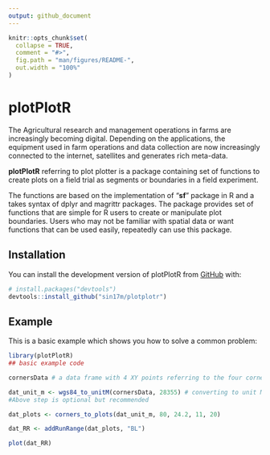 ```yaml
---
output: github_document
---
```


<!-- README.md is generated from README.Rmd. Please edit that file -->

```r
knitr::opts_chunk$set(
  collapse = TRUE,
  comment = "#>",
  fig.path = "man/figures/README-",
  out.width = "100%"
)
```

# plotPlotR

<!-- badges: start -->

<!-- badges: end -->

The Agricultural research and management operations in farms are increasingly becoming digital. Depending on the applications, the equipment used in farm operations and data collection are now
increasingly connected to the internet, satellites and generates rich meta-data.

**plotPlotR** referring to plot plotter is a package containing set of functions to create plots on a field trial as segments or boundaries in a field experiment.

The functions are based on the implementation of "**sf**" package in R and a takes syntax of dplyr and magrittr packages. The package provides set of functions that are simple for R users to create or manipulate plot boundaries. Users who may not be familiar with spatial data or want functions that can be used easily, repeatedly can use this package.

## Installation

You can install the development version of plotPlotR from [GitHub](https://github.com/sin17m/plotplotr) with:

``` r
# install.packages("devtools")
devtools::install_github("sin17m/plotplotr")
```

## Example

This is a basic example which shows you how to solve a common problem:

```r
library(plotPlotR)
## basic example code

cornersData # a data frame with 4 XY points referring to the four corners of an experiment

dat_unit_m <- wgs84_to_unitM(cornersData, 28355) # converting to unit M CRS
#Above step is optional but recommended

dat_plots <- corners_to_plots(dat_unit_m, 80, 24.2, 11, 20)

dat_RR <- addRunRange(dat_plots, "BL")

plot(dat_RR)



```
